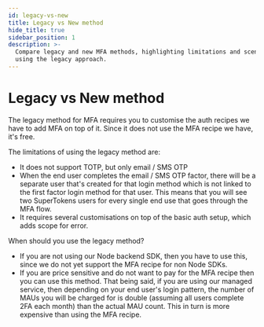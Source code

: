 ```yaml
---
id: legacy-vs-new
title: Legacy vs New method
hide_title: true
sidebar_position: 1
description: >-
  Compare legacy and new MFA methods, highlighting limitations and scenarios for
  using the legacy approach.
---
```


# Legacy vs New method

The legacy method for MFA requires you to customise the auth recipes we have to add MFA on top of it. Since it does not use the MFA recipe we have, it's free.

The limitations of using the legacy method are:
- It does not support TOTP, but only email / SMS OTP
- When the end user completes the email / SMS OTP factor, there will be a separate user that's created for that login method which is not linked to the first factor login method for that user. This means that you will see two SuperTokens users for every single end use that goes through the MFA flow.
- It requires several customisations on top of the basic auth setup, which adds scope for error.

When should you use the legacy method?
- If you are not using our Node backend SDK, then you have to use this, since we do not yet support the MFA recipe for non Node SDKs.
- If you are price sensitive and do not want to pay for the MFA recipe then you can use this method. That being said, if you are using our managed service, then depending on your end user's login pattern, the number of MAUs you will be charged for is double (assuming all users complete 2FA each month) than the actual MAU count. This in turn is more expensive than using the MFA recipe.
